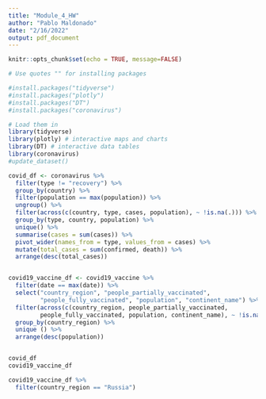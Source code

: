 ```yaml
---
title: "Module_4_HW"
author: "Pablo Maldonado"
date: "2/16/2022"
output: pdf_document
---
```


```r
knitr::opts_chunk$set(echo = TRUE, message=FALSE)
```


```r
# Use quotes "" for installing packages

#install.packages("tidyverse")
#install.packages("plotly")
#install.packages("DT")
#install.packages("coronavirus")

# Load them in
library(tidyverse)
library(plotly) # interactive maps and charts
library(DT) # interactive data tables
library(coronavirus)
#update_dataset()
```

```r

covid_df <- coronavirus %>%
  filter(type != "recovery") %>%
  group_by(country) %>%
  filter(population == max(population)) %>%
  ungroup() %>%
  filter(across(c(country, type, cases, population), ~ !is.na(.))) %>%
  group_by(type, country, population) %>%
  unique() %>%
  summarise(cases = sum(cases)) %>%
  pivot_wider(names_from = type, values_from = cases) %>%
  mutate(total_cases = sum(confirmed, death)) %>%
  arrange(desc(total_cases))


covid19_vaccine_df <- covid19_vaccine %>% 
  filter(date == max(date)) %>%
  select("country_region", "people_partially_vaccinated", 
         "people_fully_vaccinated", "population", "continent_name") %>%
  filter(across(c(country_region, people_partially_vaccinated, 
         people_fully_vaccinated, population, continent_name), ~ !is.na(.))) %>%
  group_by(country_region) %>%
  unique () %>%
  arrange(desc(population))


covid_df
covid19_vaccine_df

covid19_vaccine_df %>%
  filter(country_region == "Russia")
```

